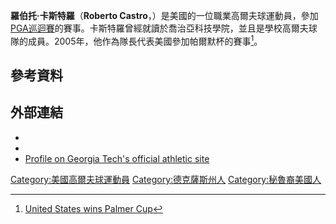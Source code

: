 {{Infobox golfer
| name              = Roberto Castro
| image             = Jeff Paton with PGA Tour student Roberto Castro at the US Open 2012 2013-06-10 21-28.jpg
| imagesize         = <!-- e.g. 250px (default is 200px) -->
| caption           = Castro with a fan
| fullname          = 
| nickname          = 
| birth_date        = {{birth date and age|1985|6|23}}
| birth_place       = [[休斯敦|休斯敦]]
| death_date        = <!-- {{Death date and age|YYYY|MM|DD|1985|6|23}} -->
| death_place       = 
| height            = {{height|ft=5|in=11}}
| weight            = {{convert|168|lb|kg st|abbr=on}}
| nationality       = {{USA}}
| residence         = [[亞特蘭大|亞特蘭大]]
| spouse            = Katie Castro (m. 2013)
| partner           = 
| children          = 
| college           = [[Georgia_Institute_of_Technology|Georgia Tech]]
| yearpro           = 2007
| retired           = <!-- Year retired -->
| tour              = [[PGA_Tour|PGA Tour]]
| extour            = [[Web.com_Tour|Web.com Tour]]
| prowins           = 6
| pgawins           = 
| eurowins          = <!-- Number of European Tour wins -->
| japwins           = <!-- Number of Japan Golf Tour wins -->
| asiawins          = <!-- Number of Asian Tour wins -->
| sunwins           = <!-- Number of Sunshine Tour wins -->
| auswins           = <!-- Number of PGA Tour of Australasia wins -->
| nwidewins         = 
| chalwins          = <!-- Number of Challenge Tour wins -->
| champwins         = <!-- Number of Champions Tour wins -->
| seneurowins       = <!-- Number of European Seniors Tour wins -->
| otherwins         = 
| majorwins         = <!-- Number of Major Championship wins -->
| masters           = CUT: 2014
| usopen            = CUT: 2012, 2014, 2015
| open              = CUT: 2014
| pga               = T12: 2013
| wghofid           = <!-- World Golf Hall of Fame member ID -->
| wghofyear         = <!-- World Golf Hall of Fame year inducted -->
| award1            = Byron Nelson Award
| year1             = 2007
| awardssection     = <!-- location of awards page or section -->
}}
'''羅伯托·卡斯特羅'''（'''Roberto Castro'''，{{bd|1985年|6月23日}}）是美國的一位職業高爾夫球運動員，參加[[PGA巡迴賽|PGA巡迴賽]]的賽事。卡斯特羅曾經就讀於喬治亞科技學院，並且是學校高爾夫球隊的成員。2005年，他作為隊長代表美國參加帕爾默杯的賽事<ref name=palmer>[http://www.usatoday.com/sports/golf/2005-06-09-palmer-cup_x.htm United States wins Palmer Cup]</ref>。
==參考資料==
{{reflist}}
==外部連結==
*{{PGATour player|32200}}
*{{OWGR|12643}}
*[https://web.archive.org/web/20160304205122/http://www.ramblinwreck.com/sports/m-golf/mtt/castro_roberto00.html Profile on Georgia Tech's official athletic site]

{{DEFAULTSORT: Castro, Robert}}
[[Category:美國高爾夫球運動員|Category:美國高爾夫球運動員]]
[[Category:德克薩斯州人|Category:德克薩斯州人]]
[[Category:秘魯裔美國人|Category:秘魯裔美國人]]
